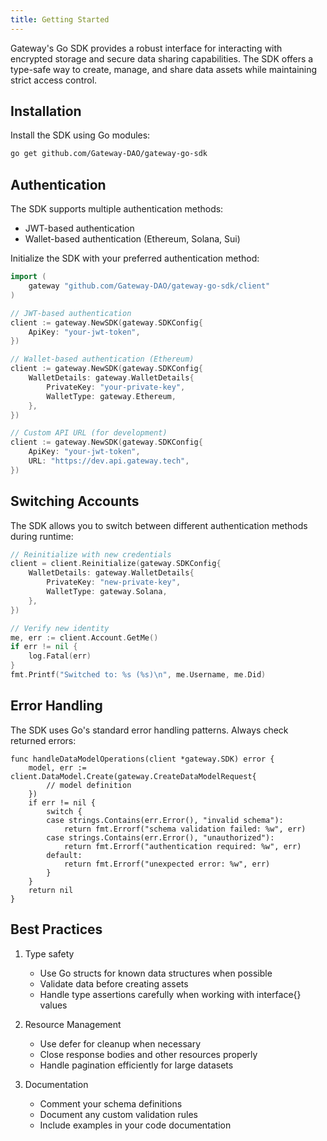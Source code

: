 ```yaml
---
title: Getting Started
---
```


Gateway's Go SDK provides a robust interface for interacting with encrypted storage and secure data sharing capabilities. The SDK offers a type-safe way to create, manage, and share data assets while maintaining strict access control.

## Installation

Install the SDK using Go modules:

```bash
go get github.com/Gateway-DAO/gateway-go-sdk
```

## Authentication

The SDK supports multiple authentication methods:

- JWT-based authentication
- Wallet-based authentication (Ethereum, Solana, Sui)

Initialize the SDK with your preferred authentication method:

```go
import (
    gateway "github.com/Gateway-DAO/gateway-go-sdk/client"
)

// JWT-based authentication
client := gateway.NewSDK(gateway.SDKConfig{
    ApiKey: "your-jwt-token",
})

// Wallet-based authentication (Ethereum)
client := gateway.NewSDK(gateway.SDKConfig{
    WalletDetails: gateway.WalletDetails{
        PrivateKey: "your-private-key",
        WalletType: gateway.Ethereum,
    },
})

// Custom API URL (for development)
client := gateway.NewSDK(gateway.SDKConfig{
    ApiKey: "your-jwt-token",
    URL: "https://dev.api.gateway.tech",
})
```

## Switching Accounts

The SDK allows you to switch between different authentication methods during runtime:

```go
// Reinitialize with new credentials
client = client.Reinitialize(gateway.SDKConfig{
    WalletDetails: gateway.WalletDetails{
        PrivateKey: "new-private-key",
        WalletType: gateway.Solana,
    },
})

// Verify new identity
me, err := client.Account.GetMe()
if err != nil {
    log.Fatal(err)
}
fmt.Printf("Switched to: %s (%s)\n", me.Username, me.Did)
```

## Error Handling

The SDK uses Go's standard error handling patterns. Always check returned errors:

```
func handleDataModelOperations(client *gateway.SDK) error {
    model, err := client.DataModel.Create(gateway.CreateDataModelRequest{
        // model definition
    })
    if err != nil {
        switch {
        case strings.Contains(err.Error(), "invalid schema"):
            return fmt.Errorf("schema validation failed: %w", err)
        case strings.Contains(err.Error(), "unauthorized"):
            return fmt.Errorf("authentication required: %w", err)
        default:
            return fmt.Errorf("unexpected error: %w", err)
        }
    }
    return nil
}
```

## Best Practices

1. Type safety

   - Use Go structs for known data structures when possible
   - Validate data before creating assets
   - Handle type assertions carefully when working with interface{} values

2. Resource Management

   - Use defer for cleanup when necessary
   - Close response bodies and other resources properly
   - Handle pagination efficiently for large datasets

3. Documentation

   - Comment your schema definitions
   - Document any custom validation rules
   - Include examples in your code documentation
